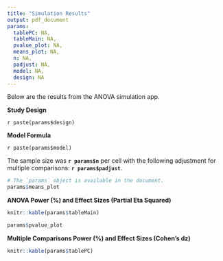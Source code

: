 ```yaml
---
title: "Simulation Results"
output: pdf_document
params:
  tablePC: NA,
  tableMain: NA,
  pvalue_plot: NA,
  means_plot: NA,
  n: NA,
  padjust: NA,
  model: NA,
  design: NA
---
```





Below are the results from the ANOVA simulation app. 

**Study Design**

`r paste(params$design)`

**Model Formula** 

`r paste(params$model)`

The sample size was **`r params$n`** per cell with the following adjustment for multiple comparisons: **`r params$padjust`**. 


```r
# The `params` object is available in the document.
params$means_plot
```

**ANOVA Power (%) and Effect Sizes (Partial Eta Squared)**

```r
knitr::kable(params$tableMain)

params$pvalue_plot
```

**Multiple Comparisons Power (%) and Effect Sizes (Cohen's dz)**

```r
knitr::kable(params$tablePC)
```



